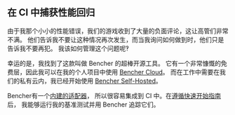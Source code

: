## 在 CI 中捕获性能回归

由于我那个小小的性能错误，我们的游戏收到了大量的负面评论，这让高管们非常不满。
他们告诉我不要让这种情况再次发生，而当我询问如何做到时，他们只是告诉我不要再犯。
我该如何管理这个问题呢‽

幸运的是，我找到了这款叫做 Bencher 的超棒开源工具。
它有一个非常慷慨的免费层，因此我可以在我的个人项目中使用 [Bencher Cloud](/)。
而在工作中需要在我们的私有云内，我已经开始使用 [Bencher Self-Hosted](/docs/zh/tutorial/docker/)。

Bencher有一个[内建的适配器](/docs/zh/explanation/adapters/)，
所以很容易集成到 CI 中。在[遵循快速开始指南](/docs/zh/tutorial/quick-start/)后，
我能够运行我的基准测试并用 Bencher 追踪它们。